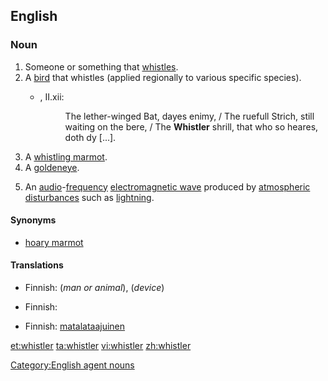 ==English==
===Noun===
{{wikipedia|Whistler}}
{{en-noun}}

# Someone or something that [[whistle]]s.
# A [[bird]] that whistles (applied regionally to various specific species).
#*{{RQ:Spenser Faerie Queene}}, II.xii:
#*:The lether-winged Bat, dayes enimy, / The ruefull Strich, still waiting on the bere, / The '''Whistler''' shrill, that who so heares, doth dy [...].
# A [[whistling marmot]].
# A [[goldeneye]].
# {{physics}} An [[audio]]-[[frequency]] [[electromagnetic wave]] produced by [[atmospheric]] [[disturbance]]s such as [[lightning]].

====Synonyms====
* {{sense|whistling marmot}} [[hoary marmot]]

====Translations====
{{trans-top|someone or something that whistles}}
* Finnish: {{t-|fi|viheltäjä}} (''man or animal''), {{t-|fi|vihellin}} (''device'')
{{trans-mid}}
{{trans-bottom}}

{{trans-see|whistling marmot|hoary marmot}}

{{trans-top|goldeneye}}
* Finnish: {{t+|fi|telkkä}}
{{trans-mid}}
{{trans-bottom}}

{{trans-top|physics: audio-frequency electromagnetic wave}}
* Finnish: [[matalataajuinen]] {{t+|fi|radioaalto}}
{{trans-mid}}
{{trans-bottom}}

[[Category:English agent nouns]]

[[et:whistler]]
[[ta:whistler]]
[[vi:whistler]]
[[zh:whistler]]